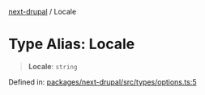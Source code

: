 [next-drupal](../globals.mdx) / Locale

# Type Alias: Locale

> **Locale**: `string`

Defined in: [packages/next-drupal/src/types/options.ts:5](https://github.com/chapter-three/next-drupal/blob/99d53e7de9f279983acefda33ce5bc4643bafb3c/packages/next-drupal/src/types/options.ts#L5)
